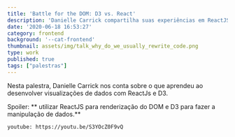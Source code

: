 ```yaml
---
title: 'Battle for the DOM: D3 vs. React'
description: 'Danielle Carrick compartilha suas experiências em ReactJS e D3'
date: '2020-06-18 16:53:27'
category: frontend
background: '--cat-frontend'
thumbnail: assets/img/talk_why_do_we_usually_rewrite_code.png
type: work
published: true
tags: ["palestras"]
---
```


Nesta palestra, Danielle Carrick nos conta sobre o que aprendeu ao desenvolver visualizações de dados com ReactJs e D3.

Spoiler: ** utilizar ReactJS para renderização do DOM e D3 para fazer a manipulação de dados.**

`youtube: https://youtu.be/S3YOcZ0F9vQ`

